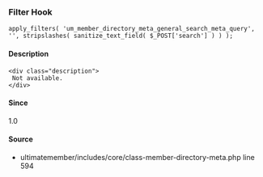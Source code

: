 
### Filter Hook    
    
```
apply_filters( 'um_member_directory_meta_general_search_meta_query', '', stripslashes( sanitize_text_field( $_POST['search'] ) ) );
```

#### Description
    <div class="description">
     Not available.
    </div>

#### Since
<div class="description">
1.0
</div>

#### Source
  - <Link href="/developer/files/includes-core-class-member-directory-meta#source-view.594">ultimatemember/includes/core/class-member-directory-meta.php</Link> <Link href="/developer/files/includes-core-class-member-directory-meta#source-view.594">line 594</Link>

